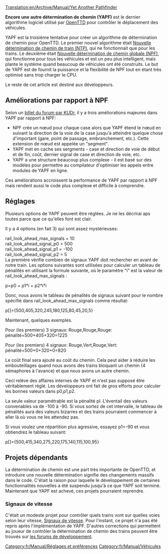 [[Translation:en/Archive/Manual/Yet Another Pathfinder]]


'''Encore une autre détermination de chemin (YAPF)''' est le dernier algorithme logiciel utilisé par [[fr/Manual/Main Page|OpenTTD]] pour contrôler le déplacement des véhicules.

YAPF est la troisième tentative pour créer un algorithme de détermination de chemin pour OpenTTD. Le premier nouvel algorithme était [[fr/Archive/Manual/Settings/Nouvelle détermination de chemin de train|Nouvelle détermination de chemin de train (NTP)]], qui ne fonctionnait que pour les trains. Le deuxième était [[fr/Archive/Manual/Settings/Nouvelle détermination de chemin globale|Nouvelle détermination de chemin globale (NPF)]], qui fonctionne pour tous les véhicules et est un peu plus intelligent, mais plante le système quand beaucoup de véhicules ont été construits. Le but de YAPF est de fournit la puissance et la flexibilité de NPF tout en étant très optimisé sans trop charger le CPU.

Le reste de cet article est destiné aux développeurs.

== Améliorations par rapport à NPF ==

Selon un [http://www.tt-forums.net/viewtopic.php?t=32774 billet du forum par KUDr], il y a trois améliorations majeures dans YAPF par rapport à NPF:

*NPF crée un nœud pour chaque case alors que YAPF étend le nœud en suivant la direction de la voie de la case jusqu'à atteindre quelque chose d'important (gare, point de passage, embranchement, etc.). Cette extension de nœud est appelée un "segment".
*YAPF met en cache ses sergments -  case et direction de voie de début et de fin, coût, dernier signal de case et direction de voie, etc.
*YAPF a une structure beaucoup plus complexe - il est basé sur des modèles pour permettre au compilateur d'optimiser les appels entre modules de YAPF en ligne.

Ces améliorations accroissent la performance de YAPF par rapport à NPF mais rendent aussi le code plus complexe et difficile à comprendre.

== Réglages ==
{{fr/Compléter|Completer la configuration}}
Plusieurs options de YAPF peuvent être réglées. Je ne les décrirai aps toutes parce que ce qu'elles font est clair.

Il y a 4 options (en fait 3) qui sont assez mystérieuses:

rail_look_ahead_max_signals = 10<br>
rail_look_ahead_signal_p0 = 500<br>
rail_look_ahead_signal_p1 = -100<br>
rail_look_ahead_signal_p2 = 5<br>

La première vérifie combien de signaux YAPF doit rechercher en avant de notre train. Les options suivantes sont utilisées pour calculer un tableau de pénalités en utilisant la formule suivante, où le paramètre "i" est la valeur de rail_look_ahead_max_signals :

p=p0 + p1*i + p2*i*i

Donc, nous avons le tableau de pénalités de signaux suivant pour le nombre spécifié dans rail_look_ahead_max_signals comme résultat:

p[]={500,405,320,245,180,125,80,45,20,5}

Maintenant, quelques exemples.

Pour (les premiers) 3 signaux: Rouge,Rouge,Rouge: pénalité=500+405+320=1225

Pour (les premiers) 4 signaux: Rouge,Vert,Rouge,Vert: pénalité=500+0+320+0=820

Le coût final sera ajouté au coût du chemin. Cela peut aider à réduire les embouteillages quand nous avons des trains bloquant un chemin (4 sémaphores à l'avance) et que nous avons un autre chemin.

Ceci relève des affaires internes de YAPF et n'est pas supposé être véritablement réglé. Les développeurs ont fait de gros efforts pour calculer les bonnes valeurs dans p0,p1,p2.

La seule valeur paramétrable est la pénalité pl. L'éventail des valeurs convenables va de -100 à -90. Si vous sortez de cet intervalle, le tableau de pénalités aura des valeurs bizarres et des trains pourraient commencer à aller là où vous ne les attendez pas.

Si vous voulez une répartition plus agressive, essayez p1=-90 et vous obtiendrez le tableau suivant:

p[]={500,415,340,275,220,175,140,115,100,95}

== Projets dépendants ==
La détermination de chemin est une part très importante de OpenTTD, et introduire une nouvelle détermination signifie des changements massifs dans le code. C'était la raison pour laquelle le développement de certaines fonctionnalités nouvelles a été suspendu jusqu'à ce que YAPF soit terminé. Maintenant que YAPF est achevé, ces projets pourraient reprendre.

=== Signaux de vitesse ===
C'était un modeste projet pour contrôler quels trains vont sur quelles voies selon leur vitesse, [http://www.tt-forums.net/viewtopic.php?t=24187 Signaux de vitesse]. Pour l'instant, ce projet n'a pas été repris après l'implémentation de YAPF. D'autres corrections qui permettent au joueur de contrôler la détermination de chemin des trains peuvent être trouvés sur [http://www.tt-forums.net/viewforum.php?f=33 les forums de développement].

[[Category:fr/Manual/Réglages et préférences]]
[[Category:fr/Manual/Véhicules]]